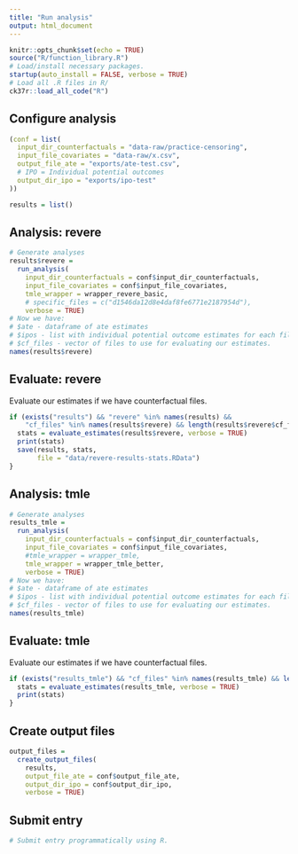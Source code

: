 ```yaml
---
title: "Run analysis"
output: html_document
---
```


```r
knitr::opts_chunk$set(echo = TRUE)
source("R/function_library.R")
# Load/install necessary packages.
startup(auto_install = FALSE, verbose = TRUE)
# Load all .R files in R/
ck37r::load_all_code("R")
```

## Configure analysis

```r
(conf = list(
  input_dir_counterfactuals = "data-raw/practice-censoring",
  input_file_covariates = "data-raw/x.csv",
  output_file_ate = "exports/ate-test.csv",
  # IPO = Individual potential outcomes
  output_dir_ipo = "exports/ipo-test"
))

results = list()
```

## Analysis: revere

```r

# Generate analyses
results$revere =
  run_analysis(
    input_dir_counterfactuals = conf$input_dir_counterfactuals,
    input_file_covariates = conf$input_file_covariates,
    tmle_wrapper = wrapper_revere_basic,
    # specific_files = c("d1546da12d8e4daf8fe6771e2187954d"),
    verbose = TRUE)
# Now we have:
# $ate - dataframe of ate estimates
# $ipos - list with individual potential outcome estimates for each file.
# $cf_files - vector of files to use for evaluating our estimates. 
names(results$revere)
```

## Evaluate: revere

Evaluate our estimates if we have counterfactual files.

```r
if (exists("results") && "revere" %in% names(results) &&
    "cf_files" %in% names(results$revere) && length(results$revere$cf_files) > 0L) {
  stats = evaluate_estimates(results$revere, verbose = TRUE)
  print(stats)
  save(results, stats,
       file = "data/revere-results-stats.RData")
}
```

## Analysis: tmle

```r

# Generate analyses
results_tmle =
  run_analysis(
    input_dir_counterfactuals = conf$input_dir_counterfactuals,
    input_file_covariates = conf$input_file_covariates,
    #tmle_wrapper = wrapper_tmle,
    tmle_wrapper = wrapper_tmle_better,
    verbose = TRUE)
# Now we have:
# $ate - dataframe of ate estimates
# $ipos - list with individual potential outcome estimates for each file.
# $cf_files - vector of files to use for evaluating our estimates. 
names(results_tmle)
```

## Evaluate: tmle

Evaluate our estimates if we have counterfactual files.

```r
if (exists("results_tmle") && "cf_files" %in% names(results_tmle) && length(results_tmle$cf_files) > 0L) {
  stats = evaluate_estimates(results_tmle, verbose = TRUE)
  print(stats)
}
```

## Create output files

```r
output_files =
  create_output_files(
    results,
    output_file_ate = conf$output_file_ate,
    output_dir_ipo = conf$output_dir_ipo,
    verbose = TRUE)
```

## Submit entry

```r
# Submit entry programmatically using R.
```